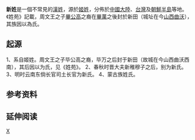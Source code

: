 {{姓氏
|姓氏=新
|繁體=新
|簡體=新
|旧字体=
|新字体=
|朝鮮漢字=
|拼音=Xīn
|中国大陆=Xin
|台湾=Hsin, Sin
|香港=San
|澳门=
|新加坡=
|马来西亚=
|越南=Tân
|韩国=신
|反切=
|同音字=
|堂号=
|郡望=
}}
'''新姓'''是一個不常見的[[漢姓|漢姓]]，源於[[姬姓|姬姓]]，分佈於[[中國大陸|中國大陸]]、[[台灣|台灣]]及[[朝鮮半島|朝鮮半島]]等地。《姓苑》記載，周文王之子[[畢公高|畢公高]]之裔在[[畢萬|畢萬]]之後封於新田（城址在今[[山西|山西]][[曲沃|曲沃]]），其族因以為氏。

== 起源 ==
1、系自姬姓。周文王之子毕公高之裔，毕万之后封于新田（故城在今山西曲沃西南），其后因以为氏，见《姓苑》。
2、春秋时晋大夫新稚穆子之后，别为新氏。
3、明时云南东倘长官司土长官为新氏。
4、蒙古族姓氏。

== 参考资料 ==
{{reflist}}

== 延伸阅读 ==
{{Wikisource further reading}}

[[Category:漢姓|X]]